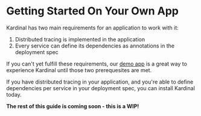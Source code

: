 # Getting Started On Your Own App

Kardinal has two main requirements for an application to work with it:
1. Distributed tracing is implemented in the application
2. Every service can define its dependencies as annotations in the deployment spec

If you can't yet fulfill these requirements, our [demo app](../demo/) is a great way to experience Kardinal until those two prerequesites are met.

If you have distributed tracing in your application, and you're able to define dependencies per service in your deployment spec, you can install Kardinal today.

**The rest of this guide is coming soon - this is a WIP!**